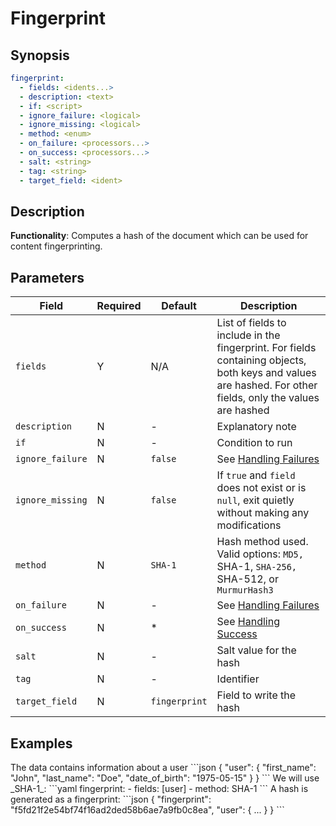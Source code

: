 # Fingerprint

## Synopsis

```yaml {2}
fingerprint:
  - fields: <idents...>
  - description: <text>
  - if: <script>
  - ignore_failure: <logical>
  - ignore_missing: <logical>
  - method: <enum>
  - on_failure: <processors...>
  - on_success: <processors...>
  - salt: <string>
  - tag: <string>
  - target_field: <ident>
```

## Description

**Functionality**: Computes a hash of the document which can be used for content fingerprinting.

## Parameters

|Field|Required|Default|Description|
|---|---|---|---|
|`fields`|Y|N/A|List of fields to include in the fingerprint. For fields containing objects, both keys and values are hashed. For other fields, only the values are hashed|
|`description`|N|-|Explanatory note|
|`if`|N|-|Condition to run|
|`ignore_failure`|N|`false`|See [Handling Failures](../handling-failures.mdx)|
|`ignore_missing`|N|`false`|If `true` and `field` does not exist or is `null`, exit quietly without making any modifications|
|`method`|N|`SHA-1`|Hash method used. Valid options: `MD5, `SHA-1, `SHA-256, `SHA-512, or `MurmurHash3`|
|`on_failure`|N|-|See [Handling Failures](../handling-failures.mdx)|
|`on_success`|N|*|See [Handling Success](../handling-success.mdx)|
|`salt`|N|-|Salt value for the hash|
|`tag`|N|-|Identifier|
|`target_field`|N|`fingerprint`|Field to write the hash|

## Examples

<ExampleGrid>
  <CommentCol>
    The data contains information about a user
  </CommentCol>
  <CodeCol>
    ```json
    {
      "user": {
        "first_name": "John",
        "last_name": "Doe",
        "date_of_birth": "1975-05-15"
      }
    }
    ```
  </CodeCol>

  <CommentCol>
    We will use _SHA-1_:
  </CommentCol>
  <CodeCol>
    ```yaml
    fingerprint:
      - fields: [user]
      - method: SHA-1
    ```
  </CodeCol>

  <CommentCol>
    A hash is generated as a fingerprint:
  </CommentCol>
  <CodeCol>
    ```json
    {
      "fingerprint": "f5fd21f2e54bf74f16ad2ded58b6ae7a9fb0c8ea",
      "user": {
        ...
      }
    }
    ```
  </CodeCol>
</ExampleGrid>

